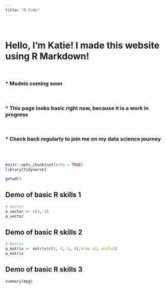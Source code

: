 ```yaml
---
title: "R Code"
---
```

<br>

# Hello, I'm Katie! I made this website using R Markdown!
<br>

### * Models coming soon
<br>

### * This page looks basic right now, because it is a work in progress
<br>

### * Check back regularly to join me on my data science journey
<br>
<br>

```r
knitr::opts_chunk$set(echo = TRUE)
library(tidyverse)
```

```r
getwd()
```

## Demo of basic R skills 1
```r
# Vector
a_vector <- c(3, 4)
a_vector
```

## Demo of basic R skills 2
```r
# Matrix
a_matrix <- matrix(c(1, 2, 3, 4),nrow =2, ncol=2)
a_matrix
```

## Demo of basic R skills 3
```r
summary(mpg)
```

